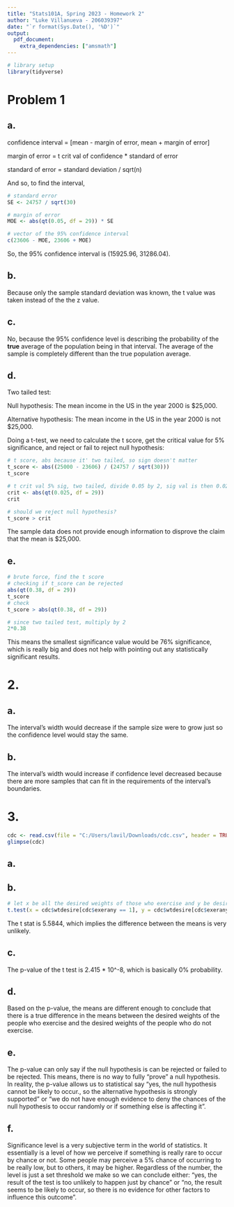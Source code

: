 ```yaml
---
title: "Stats101A, Spring 2023 - Homework 2"
author: "Luke Villanueva - 206039397"
date: "`r format(Sys.Date(), '%D')`"
output: 
  pdf_document:
    extra_dependencies: ["amsmath"]
---
```


```r
# library setup
library(tidyverse)
```

# Problem 1

## a. 

confidence interval = [mean - margin of error, mean + margin of error]

margin of error = t crit val of confidence * standard of error

standard of error = standard deviation / sqrt(n)

And so, to find the interval, 

```r

# standard error
SE <- 24757 / sqrt(30)

# margin of error
MOE <- abs(qt(0.05, df = 29)) * SE

# vector of the 95% confidence interval
c(23606 - MOE, 23606 + MOE)

```

So, the 95% confidence interval is (15925.96, 31286.04). 

## b. 

Because only the sample standard deviation was known, the t value was taken instead of the the z value.

## c. 

No, because the 95% confidence level is describing the probability of the **true** average of the population being in that interval. The average of the sample is completely different than the true population average.

## d. 

Two tailed test:

Null hypothesis: The mean income in the US in the year 2000 is $25,000.

Alternative hypothesis: The mean income in the US in the year 2000 is not $25,000.

Doing a t-test, we need to calculate the t score, get the critical value for 5% significance, and reject or fail to reject null hypothesis:

```r

# t score, abs because it' two tailed, so sign doesn't matter
t_score <- abs((25000 - 23606) / (24757 / sqrt(30)))
t_score

# t crit val 5% sig, two tailed, divide 0.05 by 2, sig val is then 0.025
crit <- abs(qt(0.025, df = 29))
crit 

# should we reject null hypothesis?
t_score > crit

```

The sample data does not provide enough information to disprove the claim that the mean is $25,000.

## e.

```r

# brute force, find the t score
# checking if t_score can be rejected
abs(qt(0.38, df = 29))
t_score
# check
t_score > abs(qt(0.38, df = 29))

# since two tailed test, multiply by 2
2*0.38

```
This means the smallest significance value would be 76% significance, which is really big and does not help with pointing out any statistically significant results.

# 2. 

## a.

The interval's width would decrease if the sample size were to grow just so the confidence level would stay the same.

## b.

The interval's width would increase if confidence level decreased because there are more samples that can fit in the requirements of the interval's boundaries.

# 3.

```r
cdc <- read.csv(file = "C:/Users/lavil/Downloads/cdc.csv", header = TRUE)
glimpse(cdc)
```

## a.

\begin{gather*}
H_{0}: \mu_{1} - \mu_{2} = 0 \\
H_{a}: \mu_{1} - \mu{2} \neq 0 \\
\text{ where } \mu_{1} \text{ and } \mu_{2} \text{ are means of desired weight}
\end{gather*}

## b.

```r

# let x be all the desired weights of those who exercise and y be desired weights of those who don't
t.test(x = cdc$wtdesire[cdc$exerany == 1], y = cdc$wtdesire[cdc$exerany == 0], alternative = "two.sided")

```

The t stat is 5.5844, which implies the difference between the means is very unlikely.

## c.

The p-value of the t test is 2.415 * 10^-8, which is basically 0% probability.

## d.

Based on the p-value, the means are different enough to conclude that there is a true difference in the means between the desired weights of the people who exercise and the desired weights of the people who do not exercise.

## e.

The p-value can only say if the null hypothesis is can be rejected or failed to be rejected. This means, there is no way to fully "prove" a null hypothesis. In reality, the p-value allows us to statistical say "yes, the null hypothesis cannot be likely to occur., so the alternative hypothesis is strongly supported" or "we do not have enough evidence to deny the chances of the null hypothesis to occur randomly or if something else is affecting it".

## f.

Significance level is a very subjective term in the world of statistics. It essentially is a level of how we perceive if something is really rare to occur by chance or not. Some people may perceive a 5% chance of occurring to be really low, but to others, it may be higher. Regardless of the number, the level is just a set threshold we make so we can conclude either: "yes, the result of the test is too unlikely to happen just by chance" or "no, the result seems to be likely to occur, so there is no evidence for other factors to influence this outcome".